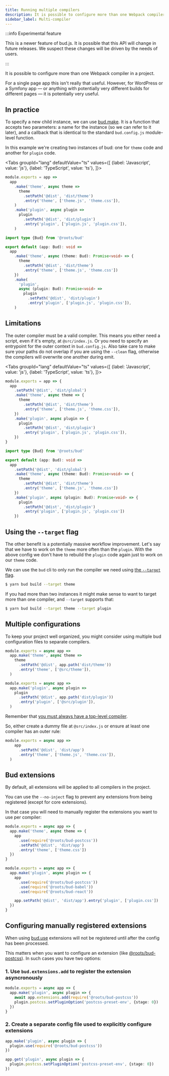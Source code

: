 ```yaml
---
title: Running multiple compilers
description: It is possible to configure more than one Webpack compiler from a single bud config.
sidebar_label: Multi-compiler
---
```



:::info Experimental feature

This is a newer feature of bud.js. It is possible that this API will change in future releases. We suspect these changes will
be driven by the needs of users.

:::

It is possible to configure more than one Webpack compiler in a project.

For a single page app this isn't really that useful. However, for WordPress or a Symfony app &mdash; or anything with potentially
very different builds for different pages &mdash; it is potentially very useful.

## In practice

To specify a new child instance, we can use [bud.make](/docs/bud.make). It is a function that accepts two parameters: a name for the instance
(so we can refer to it later), and a callback that is identical to the standard `bud.config.js` module-level function.

In this example we're creating two instances of bud: one for `theme` code and another for `plugin` code.

<Tabs
  groupId="lang"
  defaultValue="ts"
  values={[
    {label: 'Javascript', value: 'js'},
    {label: 'TypeScript', value: 'ts'},
  ]}>
  <TabItem value="js">

```js title='bud.config.js'
module.exports = app =>
  app
    .make('theme', async theme =>
      theme
        .setPath('@dist', 'dist/theme')
        .entry('theme', ['theme.js', 'theme.css']),
    )
    .make('plugin', async plugin =>
      plugin
        .setPath('@dist', 'dist/plugin')
        .entry('plugin', ['plugin.js', 'plugin.css']),
    )
```

  </TabItem>
  <TabItem value="ts">

```ts title='bud.config.ts'
import type {Bud} from '@roots/bud'

export default (app: Bud): void =>
  app
    .make('theme', async (theme: Bud): Promise<void> => {
      theme
        .setPath('@dist', 'dist/theme')
        .entry('theme', ['theme.js', 'theme.css'])
    })
    .make(
      'plugin',
      async (plugin: Bud): Promise<void> =>
        plugin
          .setPath('@dist', 'dist/plugin')
          .entry('plugin', ['plugin.js', 'plugin.css']),
    )
```

  </TabItem>
</Tabs>

## Limitations

The outer compiler must be a valid compiler. This means you either need a script, even if it's empty, at `@src/index.js`. Or you need to specify an entrypoint
for the outer context in `bud.config.js`. Also take care to make sure your paths do not overlap if you are using the `--clean` flag, otherwise the compilers
will overwrite one another during emit.

<Tabs
  groupId="lang"
  defaultValue="ts"
  values={[
    {label: 'Javascript', value: 'js'},
    {label: 'TypeScript', value: 'ts'},
  ]}>
  <TabItem value="js">

```js title='bud.config.js'
module.exports = app => {
  app
    .setPath('@dist', 'dist/global')
    .make('theme', async theme => {
      theme
        .setPath('@dist', 'dist/theme')
        .entry('theme', ['theme.js', 'theme.css']),
    })
    .make('plugin', async plugin => {
      plugin
        .setPath('@dist', 'dist/plugin')
        .entry('plugin', ['plugin.js', 'plugin.css']),
    })
}
```

  </TabItem>
  <TabItem value="ts">

```ts title='bud.config.ts'
import type {Bud} from '@roots/bud'

export default (app: Bud): void =>
  app
    .setPath('@dist', 'dist/global')
    .make('theme', async (theme: Bud): Promise<void> => {
      theme
        .setPath('@dist', 'dist/theme')
        .entry('theme', ['theme.js', 'theme.css'])
    })
    .make('plugin', async (plugin: Bud): Promise<void> => {
      plugin
        .setPath('@dist', 'dist/plugin')
        .entry('plugin', ['plugin.js', 'plugin.css'])
    })
```

  </TabItem>
</Tabs>

## Using the `--target` flag

The other benefit is a potentially massive workflow improvement. Let's say that we have to work on the `theme` more often than the `plugin`.
With the above config we don't have to rebuild the `plugin` code again just to work on our `theme` code.

We can use the `bud` cli to only run the compiler we need using [the `--target` flag](/guides/cli/build).

```sh
$ yarn bud build --target theme
```

If you had more than two instances it might make sense to want to target more than one compiler, and `--target` supports that:

```sh
$ yarn bud build --target theme --target plugin
```

## Multiple configurations

To keep your project well organized, you might consider using multiple bud configuration files to separate compilers.

```ts title='bud.config.theme.js'
module.exports = async app =>
  app.make('theme', async theme =>
    theme
      .setPath('@dist', app.path('dist/theme'))
      .entry('theme', ['@src/theme']),
  )
```

```ts title='bud.config.plugin.js'
module.exports = async app =>
  app.make('plugin', async plugin =>
    plugin
      .setPath('@dist', app.path('dist/plugin'))
      .entry('plugin', ['@src/plugin']),
  )
```

Remember that [you must always have a top-level compiler](#limitations).

So, either create a dummy file at `@src/index.js` or ensure at least one compiler has an outer rule:

```ts title='bud.config.compiler-b.js'
module.exports = async app =>
    app
      .setPath('@dist', 'dist/app')
      .entry('theme', ['theme.js', 'theme.css']),
  )
```

## Bud extensions

By default, all extensions will be applied to all compilers in the project.

You can use the `--no-inject` flag to prevent any extensions from being registered (except for core extensions).

In that case you will need to manually register the extensions you want to use per compiler:

```ts title='bud.config.compiler-a.js'
module.exports = async app => {
  app.make('theme', async theme => {
    app
      .use(require('@roots/bud-postcss'))
      .setPath('@dist', 'dist/app')
      .entry('theme', ['theme.css'])
  })
}
```

```ts title='bud.config.compiler-b.js'
module.exports = async app => {
  app.make('plugin', async plugin => {
    app
      .use(require('@roots/bud-postcss'))
      .use(require('@roots/bud-babel'))
      .use(require('@roots/bud-react'))

    app.setPath('@dist', 'dist/app').entry('plugin', ['plugin.css'])
  })
}
```

## Configuring manually registered extensions

When using [bud.use](/docs/bud.use) extensions will not be registered until after the config has been processed.

This matters when you want to configure an extension (like [@roots/bud-postcss](/extensions/bud-postcss)). In such cases you have two options:

### 1. Use `bud.extensions.add` to register the extension asyncronously

```ts title='bud.config.extensions.js'
module.exports = async app => {
  app.make('plugin', async plugin => {
    await app.extensions.add(require('@roots/bud-postcss'))
    plugin.postcss.setPluginOption('postcss-preset-env', {stage: 0})
  })
}
```

### 2. Create a separate config file used to explicitly configure extensions

```ts title='bud.config.plugin.js'
app.make('plugin', async plugin => {
  plugin.use(require('@roots/bud-postcss'))
})
```

```ts title='bud.config.extensions.js'
app.get('plugin', async plugin => {
  plugin.postcss.setPluginOption('postcss-preset-env', {stage: 0})
})
```

